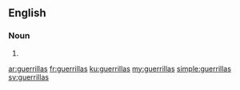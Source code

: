 ==English==

===Noun===
{{head|en|plural}}

# {{plural of|guerrilla|lang=en|nocat=1}}

[[ar:guerrillas]]
[[fr:guerrillas]]
[[ku:guerrillas]]
[[my:guerrillas]]
[[simple:guerrillas]]
[[sv:guerrillas]]